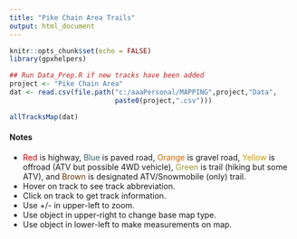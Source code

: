 ```yaml
---
title: "Pike Chain Area Trails"
output: html_document
---
```


```r
knitr::opts_chunk$set(echo = FALSE)
library(gpxhelpers)

## Run Data_Prep.R if new tracks have been added
project <- "Pike Chain Area"
dat <- read.csv(file.path("c:/aaaPersonal/MAPPING",project,"Data",
                          paste0(project,".csv")))
```

```r
allTracksMap(dat)
```

#### Notes

* <span style="color: #CC0000">Red</span> is highway, <span style="color: #336666">Blue</span> is paved road, <span style="color: #CC6600">Orange</span> is gravel road, <span style="color: #CC9900">Yellow</span> is offroad (ATV but possible 4WD vehicle), <span style="color: #999933">Green</span> is trail (hiking but some ATV), and <span style="color: #663300">Brown</span> is designated ATV/Snowmobile (only) trail.
* Hover on track to see track abbreviation.
* Click on track to get track information.
* Use +/- in upper-left to zoom.
* Use object in upper-right to change base map type.
* Use object in lower-left to make measurements on map.
